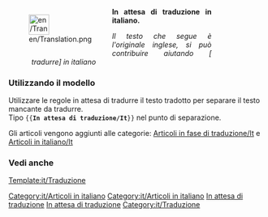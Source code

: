 <noinclude></noinclude><div style="width: 400px; margin: .5cm 0; clear: left"><div style="float: left">[[File:en/Translation.png|40px|left]]</div>
<div class="plainlinks" style="margin-left: 1.2cm; text-align: justify"><p style="border-bottom: 1px solid #8888aa">'''In attesa di traduzione in italiano.'''</p>
<p style="font-size: 90%">''Il testo che segue è l'originale inglese, si può contribuire aiutando [{{fullurl:{{FULLPAGENAME}}|action=edit}} tradurre] in italiano''</p></div></div>
<includeonly>{{{1|[[Category:it/Articoli in fase di traduzione]]}}}[[Category:it/Articoli in italiano]]</includeonly><noinclude>

===Utilizzando il modello===
Utilizzare le regole in attesa di tradurre il testo tradotto per separare il testo mancante da tradurre.<br/>
Tipo <code><nowiki>{{</nowiki>'''In attesa di traduzione/It'''<nowiki>}}</nowiki></code> nel punto di separazione.

Gli articoli vengono aggiunti alle categorie: [[:Category:it/Articoli in fase di traduzione|Articoli in fase di traduzione/It]] e [[:Category:it/Articoli in italiano|Articoli in italiano/It]]

===Vedi anche===
[[Template:it/Traduzione]]

[[Category:it/Articoli in italiano]][[Category:it/Message box|In attesa di traduzione]][[Category:it/Modelli|In attesa di traduzione]][[Category:it/Traduzione]]
</noinclude>